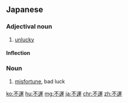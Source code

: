 ==Japanese==
{{ja-kanjitab|ふ|うん|yomi=o}}

===Adjectival noun===
{{ja-adj|infl=na|ふ.うん}}

# [[unlucky]]

====Inflection====
{{ja-na|ふ.うん}}

===Noun===
{{ja-noun|ふ.うん}}

# [[misfortune]], bad luck

[[ko:不運]]
[[hu:不運]]
[[mg:不運]]
[[ja:不運]]
[[chr:不運]]
[[zh:不運]]
